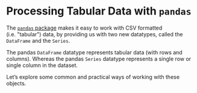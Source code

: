 # Processing Tabular Data with `pandas`

The [`pandas` package](https://pypi.org/project/pandas/) makes it easy to work with CSV formatted (i.e. \"tabular\") data, by providing us with two new datatypes, called the `DataFrame` and the `Series`.

The pandas `DataFrame` datatype represents tabular data (with rows and columns). Whereas the pandas `Series` datatype represents a single row or single column in the dataset.

Let's explore some common and practical ways of working with these objects.

